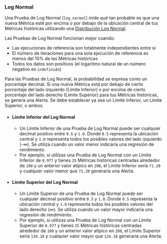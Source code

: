### Log Normal

Una Prueba de Log Normal (`log_normal`) mide qué tan probable es que
una nueva Métrica esté por encima o por debajo de la ubicación central de tus Métricas históricas utilizando una [Distribución Log Normal](https://es.wikipedia.org/wiki/Distribuci%C3%B3n_log-normal).

Las Pruebas de Log Normal funcionan mejor cuando:
- Las ejecuciones de referencia son totalmente independientes entre sí
- El número de iteraciones para una sola ejecución de referencia es menos del 10% de las Métricas históricas
- Todos los datos son positivos (el logaritmo natural de un número negativo es `indefinido`)

Para las Pruebas de Log Normal, la probabilidad se expresa como un porcentaje decimal.
Si una nueva Métrica está por debajo de cierto porcentaje del lado izquierdo (Límite Inferior)
o por encima de cierto porcentaje del lado derecho (Límite Superior) para tus Métricas históricas, se genera una Alerta.
Se debe establecer ya sea un Límite Inferior, un Límite Superior, o ambos.

- #### Límite Inferior del Log Normal
  - Un Límite Inferior de una Prueba de Log Normal puede ser cualquier decimal positivo entre `0.5` y `1.0`.
Donde `0.5` representa la ubicación central y `1.0` representa todos los posibles valores del lado izquierdo (-∞).
Se utiliza cuando un valor menor indicaría una regresión de rendimiento.
  - Por ejemplo, si utilizas una Prueba de Log Normal con un Límite Inferior de `0.977`
y tienes `25` Métricas históricas centradas alrededor de `100` y un anterior valor atípico en `200`,
el Límite Inferior sería `71.20` y
cualquier valor menor que `71.20` generaría una Alerta.
- #### Límite Superior del Log Normal
  - Un Límite Superior de una Prueba de Log Normal puede ser cualquier decimal positivo entre `0.5` y `1.0`.
Donde `0.5` representa la ubicación central y `1.0` representa todos los posibles valores del lado derecho (∞).
Se utiliza cuando un valor mayor indicaría una regresión de rendimiento.
  - Por ejemplo, si utilizas una Prueba de Log Normal con un Límite Superior de `0.977`
y tienes `25` Métricas históricas centradas alrededor de `100` y un anterior valor atípico en `200`,
el Límite Superior sería `134.18` y
cualquier valor mayor que `134.18` generaría una Alerta.